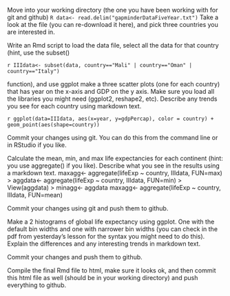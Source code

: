 
Move into your working directory (the one you have been working with for git and github)
`R data<- read.delim("gapminderDataFiveYear.txt")`
Take a look at the file (you can re-download it here), and pick three countries you are interested in.

Write an Rmd script to load the data file, select all the data for that country (hint, use the subset()

`r IIIdata<- subset(data, country=="Mali" | country=="Oman" | country=="Italy")`

function), and use ggplot make a three scatter plots (one for each country) that has year on the x-axis and GDP on the y axis. Make sure you load all the libraries you might need (ggplot2, reshape2, etc). Describe any trends you see for each country using markdown text.

`r ggplot(data=IIIdata, aes(x=year, y=gdpPercap), color = country) + geom_point(aes(shape=country))`

Commit your changes using git. You can do this from the command line or in RStudio if you like.

Calculate the mean, min, and max life expectancies for each continent (hint: you use aggregate() if you like). Describe what you see in the results using a markdown text.
maxagg<- aggregate(lifeExp ~ country, IIIdata, FUN=max)
> aggdata<- aggregate(lifeExp ~ country, IIIdata, FUN=min)
> View(aggdata)
> minagg<- aggdata
maxagg<- aggregate(lifeExp ~ country, IIIdata, FUN=mean)

Commit your changes using git and push them to github.

Make a 2 histograms of global life expectancy using ggplot. One with the default bin widths and one with narrower bin widths (you can check in the pdf from yesterday's lesson for the syntax you might need to do this). Explain the differences and any interesting trends in markdown text.


Commit your changes and push them to github.

Compile the final Rmd file to html, make sure it looks ok, and then commit this html file as well (should be in your working directory) and push everything to github.